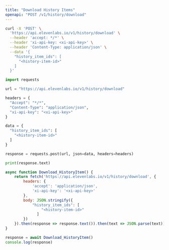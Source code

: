 ```yaml
---
title: "Download History Items"
openapi: "POST /v1/history/download"
---
```


<RequestExample>

```Bash Curl
curl -X 'POST' \
  'https://api.elevenlabs.io/v1/history/download' \
  --header 'accept: */*' \
  --header 'xi-api-key: <xi-api-key>' \
  --header 'Content-Type: application/json' \
  --data '{
    "history_item_ids": [
      "<history-item-id>"
    ]
  }'
```

```Python Python
import requests

url = "https://api.elevenlabs.io/v1/history/download"

headers = {
  "Accept": "*/*",
  "Content-Type": "application/json",
  "xi-api-key": "<xi-api-key>"
}

data = {
  "history_item_ids": [
    "<history-item-id>"
  ]
}

response = requests.post(url, json=data, headers=headers)

print(response.text)
```

```Javascript javascript
async function Download_HistoryItem() {
    return fetch('https://api.elevenlabs.io/v1/history/download', {
        headers: {
            'accept': 'application/json',
            'xi-api-key': '<xi-api-key>'
        },
        body: JSON.stringify({
            "history_item_ids": [
                "<history-item-id>"
              ]
        })
    }).then(response => response.text()).then(text => JSON.parse(text))
}

response = await Download_HistoryItem()
console.log(response)
```

</RequestExample>